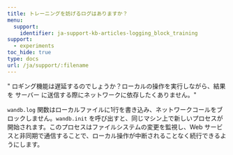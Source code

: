 ```yaml
---
title: トレーニングを妨げるログはありますか？
menu:
  support:
    identifier: ja-support-kb-articles-logging_block_training
support:
  - experiments
toc_hide: true
type: docs
url: /ja/support/:filename
---
```

" ロギング機能は遅延するのでしょうか？ローカルの操作を実行しながら、結果を サーバー に送信する際にネットワークに依存したくありません。"

`wandb.log` 関数はローカルファイルに1行を書き込み、ネットワークコールをブロックしません。`wandb.init` を呼び出すと、同じマシン上で新しいプロセスが開始されます。このプロセスはファイルシステムの変更を監視し、Web サービスと非同期で通信することで、ローカル操作が中断されることなく続行できるようにします。